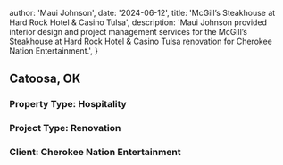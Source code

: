 
  author: 'Maui Johnson',
  date: '2024-06-12',
  title: 'McGill’s Steakhouse at Hard Rock Hotel & Casino Tulsa',
  description:
    'Maui Johnson provided interior design and project management services for the McGill’s Steakhouse at Hard Rock Hotel & Casino Tulsa renovation for Cherokee Nation Entertainment.',
}


## Catoosa, OK

### Property Type: Hospitality

### Project Type: Renovation

### Client: Cherokee Nation Entertainment
